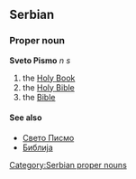 ==Serbian==
===Proper noun===
'''Sveto Pismo''' ''n s''
#the [[Holy Book]]
#the [[Holy Bible]]
#the [[Bible]]
====See also====
*[[Свето Писмо]]
*[[Библија]]
[[Category:Serbian proper nouns]]